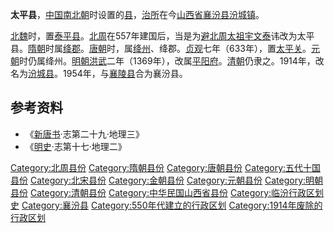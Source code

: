 '''太平县'''，[[中国|中国]][[南北朝|南北朝]]时设置的[[县|县]]，[[治所|治所]]在今[[山西省|山西省]][[襄汾县|襄汾县]][[汾城镇|汾城镇]]。

[[北魏|北魏]]时，置[[泰平县|泰平县]]。[[北周|北周]]在557年建国后，当是为[[避讳|避]][[宇文泰|北周太祖宇文泰]]讳改为太平县。[[隋朝|隋朝]]时属[[绛郡_(隋朝)|绛郡]]。[[唐朝|唐朝]]时，属[[绛州|绛州]]、绛郡。[[貞觀_(唐朝)|贞观]]七年（633年），置[[太平关|太平关]]。[[元朝|元朝]]时仍属绛州。[[明朝|明朝]][[洪武|洪武]]二年（1369年），改属[[平阳府|平阳府]]。[[清朝|清朝]]仍隶之。1914年，改名为[[汾城县|汾城县]]。1954年，与[[襄陵县|襄陵县]]合为襄汾县。

== 参考资料 ==
*《[[新唐书|新唐书]]·志第二十九·地理三》
*《[[明史|明史]]·志第十七·地理二》

{{山西行政区划小作品}}
[[Category:北周县份|Category:北周县份]]
[[Category:隋朝县份|Category:隋朝县份]]
[[Category:唐朝县份|Category:唐朝县份]]
[[Category:五代十国县份|Category:五代十国县份]]
[[Category:北宋县份|Category:北宋县份]]
[[Category:金朝县份|Category:金朝县份]]
[[Category:元朝县份|Category:元朝县份]]
[[Category:明朝县份|Category:明朝县份]]
[[Category:清朝县份|Category:清朝县份]]
[[Category:中华民国山西省县份|Category:中华民国山西省县份]]
[[Category:临汾行政区划史|Category:临汾行政区划史]]
[[Category:襄汾县|Category:襄汾县]]
[[Category:550年代建立的行政区划|Category:550年代建立的行政区划]]
[[Category:1914年废除的行政区划|Category:1914年废除的行政区划]]